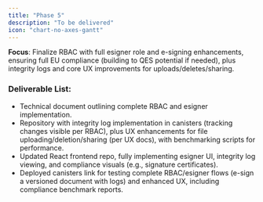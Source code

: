 ```yaml
---
title: "Phase 5"
description: "To be delivered"
icon: "chart-no-axes-gantt"
---
```


**Focus**: Finalize RBAC with full esigner role and e-signing enhancements, ensuring full EU compliance (building to QES potential if needed), plus integrity logs and core UX improvements for uploads/deletes/sharing.

### Deliverable List:

- Technical document outlining complete RBAC and esigner implementation.
- Repository with integrity log implementation in canisters (tracking changes visible per RBAC), plus UX enhancements for file uploading/deletion/sharing (per UX docs), with benchmarking scripts for performance.
- Updated React frontend repo, fully implementing esigner UI, integrity log viewing, and compliance visuals (e.g., signature certificates).
- Deployed canisters link for testing complete RBAC/esigner flows (e-sign a versioned document with logs) and enhanced UX, including compliance benchmark reports.
